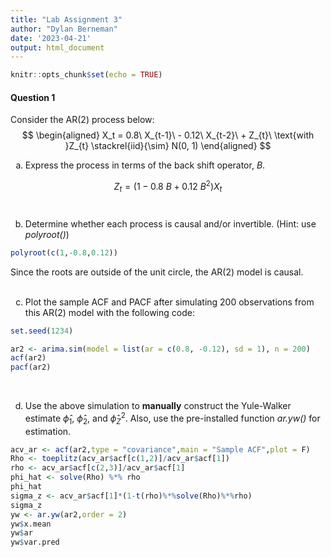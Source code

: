 ```yaml
---
title: "Lab Assignment 3"
author: "Dylan Berneman"
date: '2023-04-21'
output: html_document
---
```


```r
knitr::opts_chunk$set(echo = TRUE)
```

#### Question 1
Consider the AR(2) process below:
$$
\begin{aligned}
X_t = 0.8\ X_{t-1}\ - 0.12\ X_{t-2}\ + Z_{t}\ \text{with }Z_{t}  \stackrel{iid}{\sim} N(0, 1)
\end{aligned}
$$
\setlength{\leftskip}{2cm}

  (a) Express the process in terms of the back shift operator, *B*.  
  
  $$Z_{t}=(1-0.8\ B+0.12\ B^2)X_{t}$$
  \
  
  (b) Determine whether each process is causal and/or invertible. (Hint: use *polyroot()*)\
```r
polyroot(c(1,-0.8,0.12))
```
  Since the roots are outside of the unit circle, the AR(2) model is causal.\
  \

  (c) Plot the sample ACF and PACF after simulating 200 observations from this AR(2) model with the following code:  
```r
set.seed(1234)

ar2 <- arima.sim(model = list(ar = c(0.8, -0.12), sd = 1), n = 200)
acf(ar2)
pacf(ar2)
```  
  \

  (d) Use the above simulation to **manually** construct the Yule-Walker estimate $\hat{\phi}_1, \ \hat{\phi}_2, \ \text{and } \hat{\phi}_Z^2.$ Also, use the pre-installed function *ar.yw()* for estimation.
```r
acv_ar <- acf(ar2,type = "covariance",main = "Sample ACF",plot = F)
Rho <- toeplitz(acv_ar$acf[c(1,2)]/acv_ar$acf[1])
rho <- acv_ar$acf[c(2,3)]/acv_ar$acf[1]
phi_hat <- solve(Rho) %*% rho 
phi_hat
sigma_z <- acv_ar$acf[1]*(1-t(rho)%*%solve(Rho)%*%rho) 
sigma_z
yw <- ar.yw(ar2,order = 2) 
yw$x.mean
yw$ar
yw$var.pred
```  
